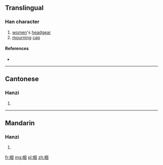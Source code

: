 {{also|幗}}
==Translingual==

===Han character===
{{Han char|rn=50|rad=巾|as=08|sn=11|four=|canj=中月田一戈 (LBWMI)|ids=⿰[[巾]][[国]]}}

# [[women]]'s [[headgear]]
# [[mourning]] [[cap]]

====References====
* {{Han ref|kx=0333.161|hdz=10745.050|uh=5E3C|ud=24124}}

----

==Cantonese==

===Hanzi===
{{yue-hanzi|jyut=|y=gwok3|tra=幗}}

# {{defn|lang=yue|sort=巾08}}

----

==Mandarin==

===Hanzi===
{{cmn-hanzi|tra=幗|pin=[[guó]] ([[guo2]])|wg=kuo<sup>2</sup>}}

# {{defn|lang=cmn|sort=巾08}}

[[fr:帼]]
[[mg:帼]]
[[pl:帼]]
[[zh:帼]]